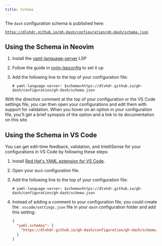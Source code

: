 ```yaml
---
title: Schema
---
```


The `dash` configuration schema is published here:

[`https://dlvhdr.github.io/gh-dash/configuration/gh-dash/schema.json`][02]

## Using the Schema in Neovim

1. Install the [yaml-language-server](https://github.com/redhat-developer/yaml-language-server) LSP
2. Follow the guide in [nvim-lspconfig](https://github.com/neovim/nvim-lspconfig/blob/master/doc/configs.md#yamlls) to set it up
3. Add the following line to the top of your configuration file:

   ```
   # yaml-language-server: $schema=https://dlvhdr.github.io/gh-dash/configuration/gh-dash/schema.json
   ```

With the directive comment at the top of your configuration or the VS Code settings file, you can
then open your configurations and edit them with support for validation. When you hover on an
option in your configuration file, you'll get a brief synopsis of the option and a link to its
documentation on this site.

## Using the Schema in VS Code

You can get edit-time feedback, validation, and IntelliSense for your configurations in VS Code by
following these steps:

1. Install [Red Hat's YAML extension for VS Code][03].
1. Open your `dash` configuration file.
1. Add the following line to the top of your configuration file:

   ```
   # yaml-language-server: $schema=https://dlvhdr.github.io/gh-dash/configuration/gh-dash/schema.json
   ```

1. Instead of adding a comment to your configuration file, you could create the
   `.vscode/settings.json` file in your `dash` configuration folder and add this setting:

   ```json
   {
     "yaml.schemas": {
       "https://dlvhdr.github.io/gh-dash/configuration/gh-dash/schema.json": "*.yml"
     }
   }
   ```

[01]: /getting-started/usage#--config
[02]: /schema.json
[03]: https://marketplace.visualstudio.com/items?itemName=redhat.vscode-yaml
